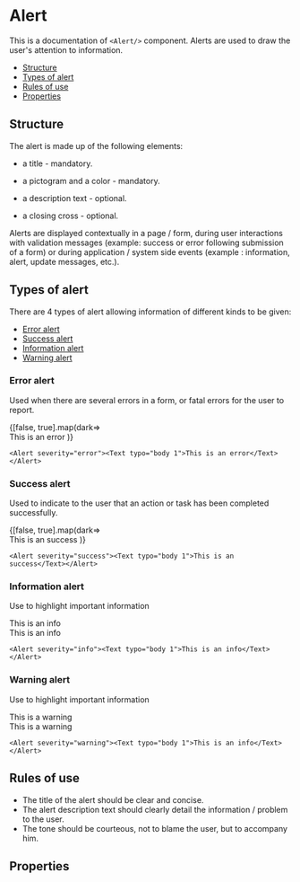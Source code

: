 

<!--- Alerts.stories.mdx --->


<Meta title="Documentation/Components/Alert" component={Alert} />

# Alert 

This is a documentation of `<Alert/>` component.
Alerts are used to draw the user's attention to information.

- [Structure](#structure)
- [Types of alert](#types-of-alert)
- [Rules of use](#rules-of-use)
- [Properties](#properties)

## Structure

The alert is made up of the following elements:

- a title - mandatory.

- a pictogram and a color - mandatory.

- a description text - optional.

- a closing cross - optional.

Alerts are displayed contextually in a page / form, during user interactions with validation messages 
(example: success or error following submission of a form) or during application / system side events 
(example : information, alert, update messages, etc.).

## Types of alert

There are 4 types of alert allowing information of different kinds to be given:

- [Error alert](#error-alert)
- [Success alert](#success-alert)
- [Information alert](#information-alert)
- [Warning alert](#warning-alert)

### Error alert
Used when there are several errors in a form, or fatal errors for the user to report.

<Canvas>
    <Story name="Error  Alert">
        {[false, true].map(dark=>
            <Fragment key={dark}>
                 <div className={css({ "margin": 20})} />
                <StoryProvider dark={dark}>
                        <Alert severity="error"><Text typo="body 1">This is an error</Text></Alert>
                </StoryProvider>
            </Fragment>
        )}
    </Story>
</Canvas>

```tsx
<Alert severity="error"><Text typo="body 1">This is an error</Text></Alert>
```

### Success alert
Used to indicate to the user that an action or task has been completed successfully.

<Canvas>
    <Story name="Success Alert">
        {[false, true].map(dark=>
            <Fragment key={dark}>
                 <div className={css({ "margin": 20})} />
                <StoryProvider dark={dark}>
                        <Alert severity="success"><Text typo="body 1">This is an success</Text></Alert>
                </StoryProvider>
            </Fragment>
        )}
    </Story>
</Canvas>

```tsx
<Alert severity="success"><Text typo="body 1">This is an success</Text></Alert>
```

### Information alert
Use to highlight important information

<Canvas>
    <Story name="Info Alert">
        <StoryProvider dark={false}>
            <Alert severity="info"><Text typo="body 1">This is an info</Text></Alert>
        </StoryProvider>
        <div className={css({ "margin": 20})} />
        <StoryProvider dark={true}>
            <Alert severity="info"><Text typo="body 1">This is an info</Text></Alert>
        </StoryProvider>
    </Story>
</Canvas>

```tsx
<Alert severity="info"><Text typo="body 1">This is an info</Text></Alert>
```

### Warning alert
Use to highlight important information

<Canvas>
    <Story name="Warning Alert">
        <StoryProvider dark={false}>
            <Alert severity="warning"><Text typo="body 1">This is a warning</Text></Alert>
        </StoryProvider>
        <div className={css({ "margin": 20})} />
        <StoryProvider dark={true}>
            <Alert severity="warning"><Text typo="body 1">This is a warning</Text></Alert>
        </StoryProvider>
    </Story>
</Canvas>

```tsx
<Alert severity="warning"><Text typo="body 1">This is an info</Text></Alert>
```

## Rules of use

* The title of the alert should be clear and concise.
* The alert description text should clearly detail the information / problem to the user.
* The tone should be courteous, not to blame the user, but to accompany him.

## Properties

<ArgsTable of={Alert} />